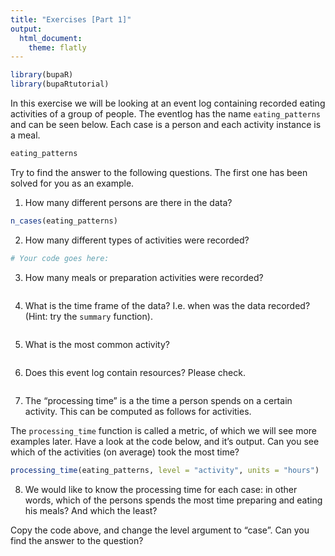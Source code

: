 ---
title: "Exercises [Part 1]"
output: 
  html_document:
    theme: flatly
---

```{r include = F}
library(bupaR)
library(bupaRtutorial)
```

In this exercise we will be looking at an event log containing recorded eating activities of a group of people. The eventlog has the name `eating_patterns` and can be seen below. Each case is a person and each activity instance is a meal.


```{r}
eating_patterns
```

Try to find the answer to the following questions. The first one has been solved for you as an example.


1. How many different persons are there in the data?

```{r}
n_cases(eating_patterns)
```

2. How many different types of activities were recorded?

```{r}
# Your code goes here:

```

3. How many meals or preparation activities were recorded?

```{r}


```

4. What is the time frame of the data? I.e. when was the data recorded? (Hint: try the `summary` function).

```{r}



```

5. What is the most common activity? 

```{r}




```

6. Does this event log contain resources? Please check.

```{r}




```

7. The "processing time" is a the time a person spends on a certain activity. This can be computed as follows for activities.

The `processing_time` function is called a metric, of which we will see more examples later. Have a look at the code below, and it's output. Can you see which of the activities (on average) took the most time?

```{r}
processing_time(eating_patterns, level = "activity", units = "hours")
```

8. We would like to know the processing time for each case: in other words, which of the persons spends the most time preparing and eating his meals? And which the least?

Copy the code above, and change the level argument to "case". Can you find the answer to the question?

```{r}



```





